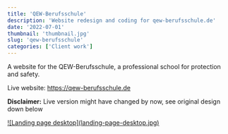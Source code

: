```yaml
---
title: 'QEW-Berufsschule'
description: 'Website redesign and coding for qew-berufsschule.de'
date: '2022-07-01'
thumbnail: 'thumbnail.jpg'
slug: 'qew-berufsschule'
categories: ['Client work']
---
```


A website for the QEW-Berufsschule, a professional school for protection and safety.

Live website: <a href="https://qew-berufsschule.de" title="Visit website" target="blank" rel="noopener">https://qew-berufsschule.de</a>

<span className="text-red-600"><b>Disclaimer:</b></span> Live version might have changed
by now, see original design down below

<div className="md:mt-15 mt-10 rounded-md border border-neutral-300 dark:border-neutral-700 xl:mt-20">
  <a href="/work/qew-berufsschule/landing-page-desktop.jpg" className="item">
    ![Landing page desktop](landing-page-desktop.jpg)
  </a>
</div>
